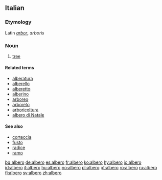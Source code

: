 ==Italian==
===Etymology===
Latin ''[[arbor]]'', ''arboris''
===Noun===
{{it-noun|alber|m|o|i}}

#[[tree]]

====Related terms====
*[[alberatura]]
*[[alberello]]
*[[alberetto]]
*[[alberino]]
*[[arboreo]]
*[[arboreto]]
*[[arboricoltura]]
*[[albero di Natale]]

====See also====
*[[corteccia]]
*[[fusto]]
*[[radice]]
*[[ramo]]

[[bg:albero]]
[[de:albero]]
[[es:albero]]
[[fr:albero]]
[[ko:albero]]
[[hy:albero]]
[[io:albero]]
[[id:albero]]
[[it:albero]]
[[hu:albero]]
[[no:albero]]
[[pl:albero]]
[[pt:albero]]
[[ro:albero]]
[[ru:albero]]
[[fi:albero]]
[[sv:albero]]
[[zh:albero]]